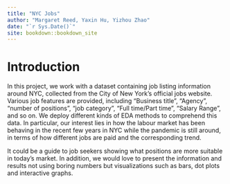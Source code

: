 ```yaml
--- 
title: "NYC Jobs"
author: "Margaret Reed, Yaxin Hu, Yizhou Zhao"
date: "`r Sys.Date()`"
site: bookdown::bookdown_site
---
```


# Introduction

In this project, we work with a dataset containing job listing information around NYC, collected from the City of New York's official jobs website. Various job features are provided, including "Business title", "Agency", "number of positions", "job category", "Full time/Part time", "Salary Range", and so on. We deploy different kinds of EDA methods to comprehend this data. In particular, our interest lies in how the labour market has been behaving in the recent few years in NYC while the pandemic is still around, in terms of how different jobs are paid and the corresponding trend. 

It could be a guide to job seekers showing what positions are more suitable in today's market. In addition, we would love to present the information and results not using boring numbers but visualizations such as bars, dot plots and interactive graphs.
